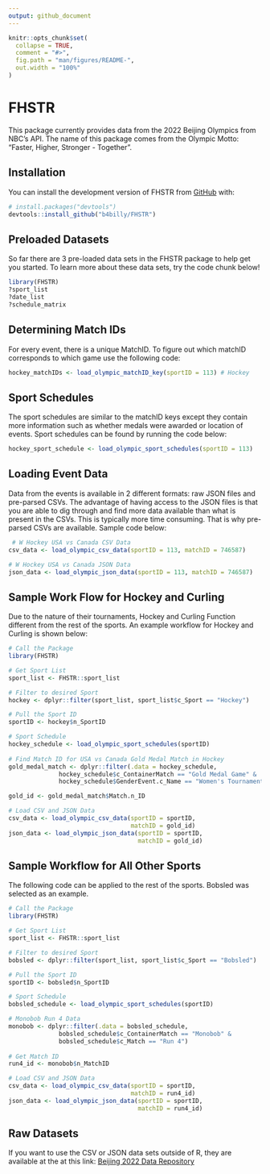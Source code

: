 ```yaml
---
output: github_document
---
```


<!-- README.md is generated from README.Rmd. Please edit that file -->

```r
knitr::opts_chunk$set(
  collapse = TRUE,
  comment = "#>",
  fig.path = "man/figures/README-",
  out.width = "100%"
)
```

# FHSTR

<!-- badges: start -->
<!-- badges: end -->

This package currently provides data from the 2022 Beijing Olympics from NBC's API. The name of this package comes from the Olympic Motto: "Faster, Higher, Stronger - Together".

## Installation

You can install the development version of FHSTR from [GitHub](https://github.com/) with:

``` r
# install.packages("devtools")
devtools::install_github("b4billy/FHSTR")
```

## Preloaded Datasets

So far there are 3 pre-loaded data sets in the FHSTR package to help get you started. To learn more about these data sets, try the code chunk below!

```r
library(FHSTR)
?sport_list
?date_list
?schedule_matrix
```

## Determining Match IDs

For every event, there is a unique MatchID. To figure out which matchID corresponds to which game use the following code:

```r
hockey_matchIDs <- load_olympic_matchID_key(sportID = 113) # Hockey
```

## Sport Schedules

The sport schedules are similar to the matchID keys except they contain more information such as whether medals were awarded or location of events. Sport schedules can be found by running the code below:

```r
hockey_sport_schedule <- load_olympic_sport_schedules(sportID = 113)
```

## Loading Event Data

Data from the events is available in 2 different formats: raw JSON files and pre-parsed CSVs. The advantage of having access to the JSON files is that you are able to dig through and find more data available than what is present in the CSVs. This is typically more time consuming. That is why pre-parsed CSVs are available. Sample code below:

```r
 # W Hockey USA vs Canada CSV Data
csv_data <- load_olympic_csv_data(sportID = 113, matchID = 746587)

# W Hockey USA vs Canada JSON Data
json_data <- load_olympic_json_data(sportID = 113, matchID = 746587)
```

## Sample Work Flow for Hockey and Curling

Due to the nature of their tournaments, Hockey and Curling Function different from the rest of the sports. An example workflow for Hockey and Curling is shown below:

```r
# Call the Package
library(FHSTR)

# Get Sport List
sport_list <- FHSTR::sport_list

# Filter to desired Sport
hockey <- dplyr::filter(sport_list, sport_list$c_Sport == "Hockey")

# Pull the Sport ID
sportID <- hockey$n_SportID

# Sport Schedule
hockey_schedule <- load_olympic_sport_schedules(sportID)
 
# Find Match ID for USA vs Canada Gold Medal Match in Hockey
gold_medal_match <- dplyr::filter(.data = hockey_schedule, 
              hockey_schedule$c_ContainerMatch == "Gold Medal Game" &
              hockey_schedule$GenderEvent.c_Name == "Women's Tournament")

gold_id <- gold_medal_match$Match.n_ID

# Load CSV and JSON Data
csv_data <- load_olympic_csv_data(sportID = sportID, 
                                  matchID = gold_id)
json_data <- load_olympic_json_data(sportID = sportID, 
                                    matchID = gold_id)
```

## Sample Workflow for All Other Sports

The following code can be applied to the rest of the sports. Bobsled was selected as an example.

```r
# Call the Package
library(FHSTR)

# Get Sport List
sport_list <- FHSTR::sport_list

# Filter to desired Sport
bobsled <- dplyr::filter(sport_list, sport_list$c_Sport == "Bobsled")

# Pull the Sport ID
sportID <- bobsled$n_SportID

# Sport Schedule
bobsled_schedule <- load_olympic_sport_schedules(sportID)

# Monobob Run 4 Data
monobob <- dplyr::filter(.data = bobsled_schedule, 
              bobsled_schedule$c_ContainerMatch == "Monobob" &
              bobsled_schedule$c_Match == "Run 4")
  
# Get Match ID
run4_id <- monobob$n_MatchID

# Load CSV and JSON Data
csv_data <- load_olympic_csv_data(sportID = sportID, 
                                  matchID = run4_id)
json_data <- load_olympic_json_data(sportID = sportID, 
                                    matchID = run4_id)
```

## Raw Datasets

If you want to use the CSV or JSON data sets outside of R, they are available at the at this link: [Beijing 2022 Data Repository](https://github.com/b4billy/Beijing-Olympics-Data-Repo/tree/main/Data)